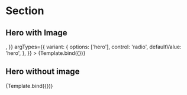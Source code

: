 

<Meta title="Sections/Section" component={Section} />


# Section

## Hero with Image

<Canvas>
  <Story
    name="Hero with Image"
    args={{
      title:
        'Thank you for sending a message! We have sent a copy to your inbox.',
      text: 'Auto-Center Grenchen AG has received your message. A common response time is around 1 to 4 days.',
      image: () => <MailIcon />,
    }}
    argTypes={{
      variant: {
        options: ['hero'],
        control: 'radio',
        defaultValue: 'hero',
      },
    }}
  >
    {Template.bind({})}
  </Story>
</Canvas>

<ArgsTable story="Hero with Image" />

## Hero without image

<Canvas>
  <Story
    name="Hero without image"
    args={{
      title:
        'Thank you for sending a message! We have sent a copy to your inbox.',
      text: 'Auto-Center Grenchen AG has received your message. A common response time is around 1 to 4 days.',
    }}
    argTypes={{
      variant: {
        options: ['hero'],
        control: 'radio',
        defaultValue: 'hero',
      },
    }}
  >
    {Template.bind({})}
  </Story>
</Canvas>

<ArgsTable story="Hero without image" />
